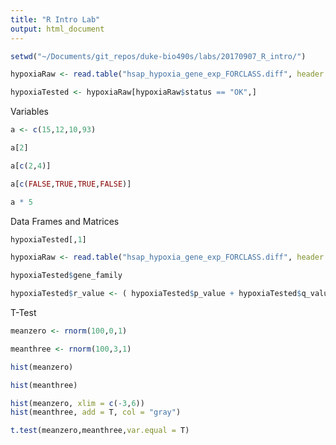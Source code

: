 ```yaml
---
title: "R Intro Lab"
output: html_document
---
```


```r
setwd("~/Documents/git_repos/duke-bio490s/labs/20170907_R_intro/")

hypoxiaRaw <- read.table("hsap_hypoxia_gene_exp_FORCLASS.diff", header = TRUE, dec = ".")

hypoxiaTested <- hypoxiaRaw[hypoxiaRaw$status == "OK",]

```


Variables
```r
a <- c(15,12,10,93)

a[2]

a[c(2,4)]

a[c(FALSE,TRUE,TRUE,FALSE)]

a * 5
```

Data Frames and Matrices
```r
hypoxiaTested[,1]

hypoxiaRaw <- read.table("hsap_hypoxia_gene_exp_FORCLASS.diff", header = TRUE, dec = ".")

hypoxiaTested$gene_family

hypoxiaTested$r_value <- ( hypoxiaTested$p_value + hypoxiaTested$q_value ) / 2

```

T-Test
```r
meanzero <- rnorm(100,0,1)

meanthree <- rnorm(100,3,1)

hist(meanzero)

hist(meanthree)

hist(meanzero, xlim = c(-3,6))
hist(meanthree, add = T, col = "gray")

t.test(meanzero,meanthree,var.equal = T)
```